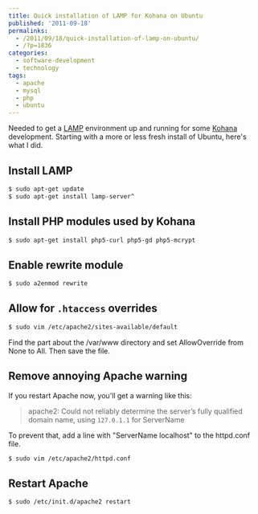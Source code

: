 ---
title: Quick installation of LAMP for Kohana on Ubuntu
published: '2011-09-18'
permalinks:
  - /2011/09/18/quick-installation-of-lamp-on-ubuntu/
  - /?p=1836
categories:
  - software-development
  - technology
tags:
  - apache
  - mysql
  - php
  - ubuntu
---

Needed to get a [LAMP](https://en.wikipedia.org/wiki/LAMP_%28software_bundle%29) environment up and running for some [Kohana](https://kohanaframework.org/) development. Starting with a more or less fresh install of Ubuntu, here's what I did.

## Install LAMP

```bash
$ sudo apt-get update
$ sudo apt-get install lamp-server^
```

## Install PHP modules used by Kohana

```bash
$ sudo apt-get install php5-curl php5-gd php5-mcrypt
```

## Enable rewrite module

```bash
$ sudo a2enmod rewrite
```

## Allow for `.htaccess` overrides

```bash
$ sudo vim /etc/apache2/sites-available/default
```

Find the part about the /var/www directory and set AllowOverride from None to All. Then save the file.

## Remove annoying Apache warning

If you restart Apache now, you'll get a warning like this:

> apache2: Could not reliably determine the server’s fully qualified domain name, using `127.0.1.1` for ServerName

To prevent that, add a line with "ServerName localhost" to the httpd.conf file.

```bash
$ sudo vim /etc/apache2/httpd.conf
```

## Restart Apache

```bash
$ sudo /etc/init.d/apache2 restart
```
